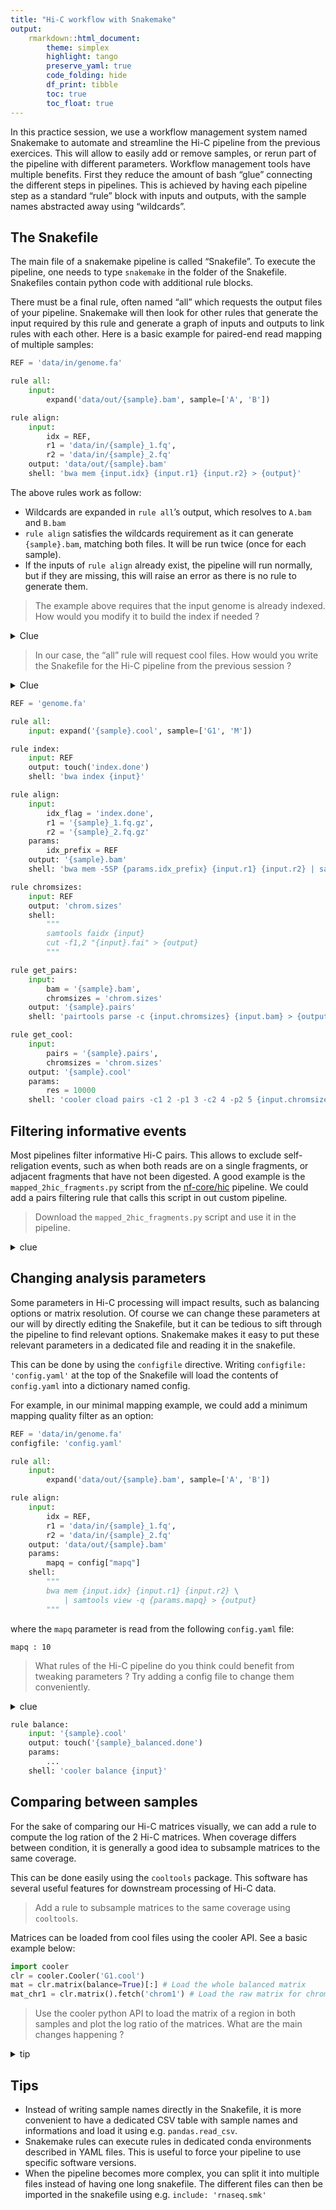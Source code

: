 ```yaml
---
title: "Hi-C workflow with Snakemake"
output: 
    rmarkdown::html_document: 
        theme: simplex
        highlight: tango
        preserve_yaml: true
        code_folding: hide
        df_print: tibble
        toc: true
        toc_float: true
---
```


In this practice session, we use a workflow management system named Snakemake to automate and streamline the Hi-C pipeline from the previous exercices. This will allow to easily add or remove samples, or rerun part of the pipeline with different parameters.
Workflow management tools have multiple benefits. First they reduce the amount of bash "glue" connecting the different steps in pipelines. This is achieved by having each pipeline step as a standard "rule" block with inputs and outputs, with the sample names abstracted away using "wildcards".


## The Snakefile

The main file of a snakemake pipeline is called "Snakefile". To execute the pipeline, one needs to type `snakemake` in the folder of the Snakefile.
Snakefiles contain python code with additional rule blocks.

There must be a final rule, often named "all" which requests the output files of your pipeline. Snakemake will then look for other rules that generate the input required by this rule and generate a graph of inputs and outputs to link rules with each other. Here is a basic example for paired-end read mapping of multiple samples:

```python
REF = 'data/in/genome.fa'

rule all:
    input:
        expand('data/out/{sample}.bam', sample=['A', 'B'])

rule align:
    input:
        idx = REF,
        r1 = 'data/in/{sample}_1.fq',
        r2 = 'data/in/{sample}_2.fq'
    output: 'data/out/{sample}.bam'
    shell: 'bwa mem {input.idx} {input.r1} {input.r2} > {output}'
```

The above rules work as follow:

* Wildcards are expanded in `rule all`'s output, which resolves to `A.bam` and `B.bam`
* `rule align` satisfies the wildcards requirement as it can generate `{sample}.bam`, matching both files. It will be run twice (once for each sample).
* If the inputs of `rule align` already exist, the pipeline will run normally, but if they are missing, this will raise an error as there is no rule to generate them.

> The example above requires that the input genome is already indexed. How would you modify it to build the index if needed ?

<details><summary>Clue</summary>
<p>
Snakemake has a [touch()](https://snakemake.readthedocs.io/en/stable/snakefiles/rules.html#flag-files) function that can be used to make placeholder "flag" files. This is useful when filenames are unknown or there are too many.
</p>
</details>

> In our case, the "all" rule will request cool files. How would you write the Snakefile for the Hi-C pipeline from the previous session ?


<details><summary>Clue</summary>
<p>
In terms of files, our workflow will follow the following transformations: fastq -> bam -> pairs -> cool
</p>
</details>

```python
REF = 'genome.fa'

rule all:
    input: expand('{sample}.cool', sample=['G1', 'M'])

rule index:
    input: REF
    output: touch('index.done')
    shell: 'bwa index {input}'

rule align:
    input:
        idx_flag = 'index.done',
        r1 = '{sample}_1.fq.gz',
        r2 = '{sample}_2.fq.gz'
    params:
        idx_prefix = REF
    output: '{sample}.bam'
    shell: 'bwa mem -5SP {params.idx_prefix} {input.r1} {input.r2} | samtools view -b -h -F 2316 > {output}'

rule chromsizes:
    input: REF
    output: 'chrom.sizes'
    shell:
        """
        samtools faidx {input}
        cut -f1,2 "{input}.fai" > {output}
        """

rule get_pairs:
    input:
        bam = '{sample}.bam',
        chromsizes = 'chrom.sizes'
    output: '{sample}.pairs'
    shell: 'pairtools parse -c {input.chromsizes} {input.bam} > {output}'

rule get_cool:
    input:
        pairs = '{sample}.pairs',
        chromsizes = 'chrom.sizes'
    output: '{sample}.cool'
    params:
        res = 10000
    shell: 'cooler cload pairs -c1 2 -p1 3 -c2 4 -p2 5 {input.chromsizes}:{params.res} {input.pairs} {output}'
```

## Filtering informative events

Most pipelines filter informative Hi-C pairs. This allows to exclude self-religation events, such as when both reads are on a single fragments, or adjacent fragments that have not been digested.
A good example is the `mapped_2hic_fragments.py` script from the [nf-core/hic](https://github.com/nf-core/hic) pipeline. We could add a pairs filtering rule that calls this script in out custom pipeline.

> Download the `mapped_2hic_fragments.py` script and use it in the pipeline.


<details><summary>clue</summary>
<p>
In addition to the pairs, the script will need a BED file with coordinates of restriction fragments. `cooler digest` can generate such a file.
</p>
</details>


## Changing analysis parameters

Some parameters in Hi-C processing will impact results, such as balancing options or matrix resolution. Of course we can change these parameters at our will by directly editing the Snakefile, but it can be tedious to sift through the pipeline to find relevant options. Snakemake makes it easy to put these relevant parameters in a dedicated file and reading it in the snakefile.

This can be done by using the `configfile` directive. Writing `configfile: 'config.yaml'` at the top of the Snakefile will load the contents of `config.yaml` into a dictionary named config.

For example, in our minimal mapping example, we could add a minimum mapping quality filter as an option:

```python
REF = 'data/in/genome.fa'
configfile: 'config.yaml'

rule all:
    input:
        expand('data/out/{sample}.bam', sample=['A', 'B'])

rule align:
    input:
        idx = REF,
        r1 = 'data/in/{sample}_1.fq',
        r2 = 'data/in/{sample}_2.fq'
    output: 'data/out/{sample}.bam'
    params:
        mapq = config["mapq"]
    shell:
        """
        bwa mem {input.idx} {input.r1} {input.r2} \
            | samtools view -q {params.mapq} > {output}
        """
```

where the `mapq` parameter is read from the following `config.yaml` file:

```
mapq : 10
```

> What rules of the Hi-C pipeline do you think could benefit from tweaking parameters ? Try adding a config file to change them conveniently.

<details><summary>clue</summary>
<p>
add a rule to balance the matrix using `cooler balance`, use `cooler balance -h` to check which parameters may be worth changing.
</p>
</details>

```python
rule balance:
    input: '{sample}.cool'
    output: touch('{sample}_balanced.done')
    params:
        ...
    shell: 'cooler balance {input}'
```

## Comparing between samples

For the sake of comparing our Hi-C matrices visually, we can add a rule to compute the log ration of the 2 Hi-C matrices. When coverage differs between condition, it is generally a good idea to subsample matrices to the same coverage.

This can be done easily using the `cooltools` package. This software has several useful features for downstream processing of Hi-C data.

> Add a rule to subsample matrices to the same coverage using `cooltools`.

Matrices can be loaded from cool files using the cooler API. See a basic example below:

```python
import cooler
clr = cooler.Cooler('G1.cool')
mat = clr.matrix(balance=True)[:] # Load the whole balanced matrix
mat_chr1 = clr.matrix().fetch('chrom1') # Load the raw matrix for chromosome 1
```

> Use the cooler python API to load the matrix of a region in both samples and plot the log ratio of the matrices. What are the main changes happening ?

<details><summary>tip</summary>
<p>
Snakemake offers a convenient `script` directive to embed python (or R) scripts in pipelines. The task above could be added to the pipeline as follows:

```python
rule matrix_ratio:
    input:
        g1 = 'G1.cool',
        m = 'M.cool'
    output: 'ratio.png'
    script: 'hic_ratio.py'
```

The `hic_ratio.py` script can access the input and outputs from snakemake using the `snakemake` object:

```python
import cooler
import matplotlib.pyplot as plt

region = 'chrom1'
clr_g1 = cooler.Cooler(snakemake.input['G1'])
clr_m = cooler.Cooler(snakemake.input['M'])

mat_g1 = clr_g1.matrix(balance=True).fetch(region)
mat_m = clr_m.matrix(balance=True).fetch(region)

plt.imshow(np.log10(mat_m / mat_g1), cmap='afmhot_r')
plt.savefig(snakemake.output)

```
</p>
</details>


## Tips

* Instead of writing sample names directly in the Snakefile, it is more convenient to have a dedicated CSV table with sample names and informations and load it using e.g. `pandas.read_csv`.
* Snakemake rules can execute rules in dedicated conda environments described in YAML files. This is useful to force your pipeline to use specific software versions.
* When the pipeline becomes more complex, you can split it into multiple files instead of having one long snakefile. The different files can then be imported in the snakefile using e.g. `include: 'rnaseq.smk'`
